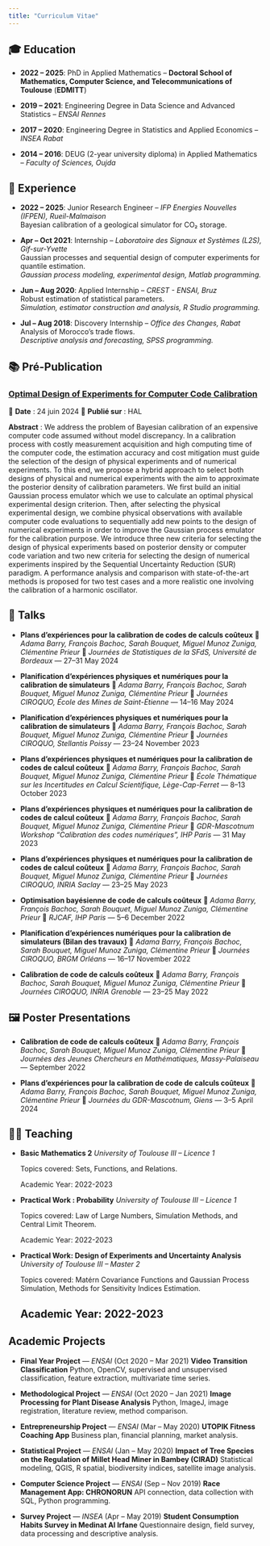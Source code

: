 ```yaml
---
title: "Curriculum Vitae"
---
```


## 🎓 Education

-   **2022 – 2025**: PhD in Applied Mathematics – **Doctoral School of Mathematics, Computer Science, and Telecommunications of Toulouse** (**EDMITT**)

-   **2019 – 2021**: Engineering Degree in Data Science and Advanced Statistics – *ENSAI Rennes*

-   **2017 – 2020**: Engineering Degree in Statistics and Applied Economics – *INSEA Rabat*

-   **2014 – 2016**: DEUG (2-year university diploma) in Applied Mathematics – *Faculty of Sciences, Oujda*

## 💼 Experience

-   **2022 – 2025**: Junior Research Engineer – *IFP Energies Nouvelles (IFPEN), Rueil-Malmaison*\
    Bayesian calibration of a geological simulator for CO₂ storage.

-   **Apr – Oct 2021**: Internship – *Laboratoire des Signaux et Systèmes (L2S), Gif-sur-Yvette*\
    Gaussian processes and sequential design of computer experiments for quantile estimation.\
    *Gaussian process modeling, experimental design, Matlab programming.*

-   **Jun – Aug 2020**: Applied Internship – *CREST - ENSAI, Bruz*\
    Robust estimation of statistical parameters.\
    *Simulation, estimator construction and analysis, R Studio programming.*

-   **Jul – Aug 2018**: Discovery Internship – *Office des Changes, Rabat*\
    Analysis of Morocco’s trade flows.\
    *Descriptive analysis and forecasting, SPSS programming.*

## 📚 Pré-Publication

### [Optimal Design of Experiments for Computer Code Calibration](https://theses.hal.science/UNIV-UT3/hal-04615127v2)

📅 **Date** : 24 juin 2024 📍 **Publié sur** : HAL

**Abstract** : We address the problem of Bayesian calibration of an expensive computer code assumed without model discrepancy. In a calibration process with costly measurement acquisition and high computing time of the computer code, the estimation accuracy and cost mitigation must guide the selection of the design of physical experiments and of numerical experiments. To this end, we propose a hybrid approach to select both designs of physical and numerical experiments with the aim to approximate the posterior density of calibration parameters. We first build an initial Gaussian process emulator which we use to calculate an optimal physical experimental design criterion. Then, after selecting the physical experimental design, we combine physical observations with available computer code evaluations to sequentially add new points to the design of numerical experiments in order to improve the Gaussian process emulator for the calibration purpose. We introduce three new criteria for selecting the design of physical experiments based on posterior density or computer code variation and two new criteria for selecting the design of numerical experiments inspired by the Sequential Uncertainty Reduction (SUR) paradigm. A performance analysis and comparison with state-of-the-art methods is proposed for two test cases and a more realistic one involving the calibration of a harmonic oscillator.

## 🎤 Talks

-   **Plans d’expériences pour la calibration de codes de calculs coûteux** 👥 *Adama Barry, François Bachoc, Sarah Bouquet, Miguel Munoz Zuniga, Clémentine Prieur* 📍 *Journées de Statistiques de la SFdS, Université de Bordeaux* — 27–31 May 2024

-   **Planification d'expériences physiques et numériques pour la calibration de simulateurs** 👥 *Adama Barry, François Bachoc, Sarah Bouquet, Miguel Munoz Zuniga, Clémentine Prieur* 📍 *Journées CIROQUO, École des Mines de Saint-Étienne* — 14–16 May 2024

-   **Planification d'expériences physiques et numériques pour la calibration de simulateurs** 👥 *Adama Barry, François Bachoc, Sarah Bouquet, Miguel Munoz Zuniga, Clémentine Prieur* 📍 *Journées CIROQUO, Stellantis Poissy* — 23–24 November 2023

-   **Plans d'expériences physiques et numériques pour la calibration de codes de calcul coûteux** 👥 *Adama Barry, François Bachoc, Sarah Bouquet, Miguel Munoz Zuniga, Clémentine Prieur* 📍 *École Thématique sur les Incertitudes en Calcul Scientifique, Lège-Cap-Ferret* — 8–13 October 2023

-   **Plans d'expériences physiques et numériques pour la calibration de codes de calcul coûteux** 👥 *Adama Barry, François Bachoc, Sarah Bouquet, Miguel Munoz Zuniga, Clémentine Prieur* 📍 *GDR-Mascotnum Workshop “Calibration des codes numériques”, IHP Paris* — 31 May 2023

-   **Plans d'expériences physiques et numériques pour la calibration de codes de calcul coûteux** 👥 *Adama Barry, François Bachoc, Sarah Bouquet, Miguel Munoz Zuniga, Clémentine Prieur* 📍 *Journées CIROQUO, INRIA Saclay* — 23–25 May 2023

-   **Optimisation bayésienne de code de calculs coûteux** 👥 *Adama Barry, François Bachoc, Sarah Bouquet, Miguel Munoz Zuniga, Clémentine Prieur* 📍 *RJCAF, IHP Paris* — 5–6 December 2022

-   **Planification d'expériences numériques pour la calibration de simulateurs (Bilan des travaux)** 👥 *Adama Barry, François Bachoc, Sarah Bouquet, Miguel Munoz Zuniga, Clémentine Prieur* 📍 *Journées CIROQUO, BRGM Orléans* — 16–17 November 2022

-   **Calibration de code de calculs coûteux** 👥 *Adama Barry, François Bachoc, Sarah Bouquet, Miguel Munoz Zuniga, Clémentine Prieur* 📍 *Journées CIROQUO, INRIA Grenoble* — 23–25 May 2022

## 🖼️ Poster Presentations

-   **Calibration de code de calculs coûteux** 👥 *Adama Barry, François Bachoc, Sarah Bouquet, Miguel Munoz Zuniga, Clémentine Prieur* 📍 *Journées des Jeunes Chercheurs en Mathématiques, Massy-Palaiseau* — September 2022

-   **Plans d'expériences pour la calibration de code de calculs coûteux** 👥 *Adama Barry, François Bachoc, Sarah Bouquet, Miguel Munoz Zuniga, Clémentine Prieur* 📍 *Journées du GDR-Mascotnum, Giens* — 3–5 April 2024

## 👨‍🏫 Teaching

-   **Basic Mathematics 2** *University of Toulouse III – Licence 1*

    Topics covered: Sets, Functions, and Relations.

    Academic Year: 2022-2023

-   **Practical Work : Probability** *University of Toulouse III – Licence 1*

    Topics covered: Law of Large Numbers, Simulation Methods, and Central Limit Theorem.

    Academic Year: 2022-2023

-   **Practical Work: Design of Experiments and Uncertainty Analysis** *University of Toulouse III – Master 2*

    Topics covered: Matérn Covariance Functions and Gaussian Process Simulation, Methods for Sensitivity Indices Estimation.

    ## Academic Year: 2022-2023

## Academic Projects

-   **Final Year Project** — *ENSAI* (Oct 2020 – Mar 2021) **Video Transition Classification** Python, OpenCV, supervised and unsupervised classification, feature extraction, multivariate time series.

-   **Methodological Project** — *ENSAI* (Oct 2020 – Jan 2021) **Image Processing for Plant Disease Analysis** Python, ImageJ, image registration, literature review, method comparison.

-   **Entrepreneurship Project** — *ENSAI* (Mar – May 2020) **UTOPIK Fitness Coaching App** Business plan, financial planning, market analysis.

-   **Statistical Project** — *ENSAI* (Jan – May 2020) **Impact of Tree Species on the Regulation of Millet Head Miner in Bambey (CIRAD)** Statistical modeling, QGIS, R spatial, biodiversity indices, satellite image analysis.

-   **Computer Science Project** — *ENSAI* (Sep – Nov 2019) **Race Management App: CHRONORUN** API connection, data collection with SQL, Python programming.

-   **Survey Project** — *INSEA* (Apr – May 2019) **Student Consumption Habits Survey in Medinat Al Irfane** Questionnaire design, field survey, data processing and descriptive analysis.
